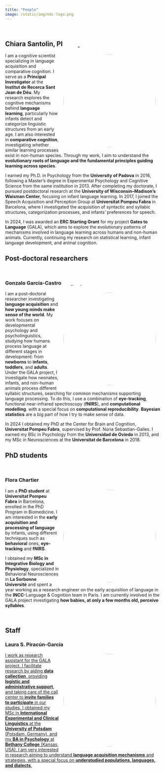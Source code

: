 ```yaml
---
title: "People"
image: /static/img/ndc-logo.png
---
```

<link rel="stylesheet" href="https://cdnjs.cloudflare.com/ajax/libs/font-awesome/6.7.2/css/all.min.css" integrity="sha512-Evv84Mr4kqVGRNSgIGL/F/aIDqQb7xQ2vcrdIwxfjThSH8CSR7PBEakCr51Ck+w+/U6swU2Im1vVX0SVk9ABhg==" crossorigin="anonymous" referrerpolicy="no-referrer"/>

<br>

<h2>Chiara Santolin, PI&nbsp;&nbsp;&nbsp;&nbsp;&nbsp;<a href="mailto:chiara.santolin@sjd.es" class="shadow-sm"><i class="fas fa-envelope text-dark"></i></a>&nbsp;&nbsp;&nbsp;<a href="https://scholar.google.com/citations?user=j-liw-wAAAAJ" target="_blank"><i class="fas fa-graduation-cap text-dark"></i></a>&nbsp;&nbsp;<a href="https://orcid.org/0000-0002-8361-5574" target="_blank"><i class="fa-brands fa-orcid text-dark"></i>
</a>&nbsp;&nbsp;</h2>

![](/static/img/chiara.jpg){width="300px" style="float: right; margin: 5px 15px 5px 15px; border-radius: 50%;"}

I am a cognitive scientist specializing in language acquisition and comparative cognition. I serve as a **Principal Investigator** at the **Institut de Recerca Sant Joan de Déu**. My research explores the cognitive mechanisms behind **language learning**, particularly how infants detect and categorize linguistic structures from an early age. I am also interested in **comparative cognition**, investigating whether similar learning processes exist in non-human species. Through my work, I aim to understand the **evolutionary roots of language and the fundamental principles guiding learning across species**.

I earned my Ph.D. in Psychology from the **University of Padova** in 2016, following a Master's degree in Experimental Psychology and Cognitive Science from the same institution in 2013. After completing my doctorate, I pursued postdoctoral research at the **University of Wisconsin–Madison's Waisman Center**, focusing on infant language learning. In 2017, I joined the Speech Acquisition and Perception Group at **Universitat Pompeu Fabra** in Barcelona, where I investigated the acquisition of syntactic and syllabic structures, categorization processes, and infants' preferences for speech.

In 2024, I was awarded an **ERC Starting Grant** for my project **Gates to Language** (GALA), which aims to explore the evolutionary patterns of mechanisms involved in language learning across humans and non-human animals. Currently, continuing my research on statistical learning, infant language development, and animal cognition.


## Post-doctoral researchers

<br>

<h3>Gonzalo García-Castro&nbsp;&nbsp;&nbsp;&nbsp;&nbsp;<a href="mailto:gonzalo.garcia@sjd.es" class="shadow-sm" target="_blank"><i class="fas fa-envelope text-dark"></i></a>&nbsp;&nbsp;&nbsp;<a href="https://scholar.google.com/citations?user=fHetiuQAAAAJ" target="_blank"><i class="fas fa-graduation-cap text-dark"></i>&nbsp;&nbsp;<a href="https://orcid.org/0000-0002-8553-4209" target="_blank"><i class="fa-brands fa-orcid text-dark"></i></a>&nbsp;&nbsp;<a href="https://twitter.com/gongcastro" target="_blank"><i class="fab fa-twitter text-dark"></i></a>&nbsp;&nbsp;<a href="https://www.linkedin.com/in/gongcastro/" target="_blank"><i class="fa-brands fa-linkedin-in text-dark"></i></a>&nbsp;&nbsp;<a href="https://bsky.app/profile/gongcastro.bsky.social" target="_blank"><i class="fa-brands fa-bluesky text-dark"></i>
</a>&nbsp;&nbsp;<a href="https://hub.docker.com/u/gongcastro" target="_blank"><i class="fa-brands fa-docker text-dark"></i></a>&nbsp;&nbsp;<a href="https://github.com/gongcastro" target="_blank"><i class="fab fa-github text-dark"></i></a></h3>


![](/static/img/gonzalo.jpg){width="300px" style="float: right; margin: 5px 15px 5px 15px; border-radius: 50%;"}

I am a post-doctoral researcher investigating **language acquisition** and **how young minds make sense of the world**. My work focuses on developmental psychology and psycholinguistics, studying how humans process language at different stages in development: from **newborns** to **infants**, **toddlers**, and **adults**. Under the GALA project, I investigate how neonates, infants, and non-human animals process different syllabic structures, searching for common mechanisms supporting language processing. To do this, I use a combination of **eye-tracking**, functional near-infrared spectroscopy (**fNIRS**), and **computational modelling**. with a special focus on **computational reproducibility**. **Bayesian statistics** are a big part of how I try to make sense of data.

In 2024 I obtained my PhD at the Center for Brain and Cognition, **Universitat Pompeu Fabra**, supervised by Prof. Núria Sebastian-Galles. I earned my BSc in Psychology from the **Universidad de Oviedo** in 2013, and my MSc in Neurosciences at the **Universitat de Barcelona** in 2018. 

## PhD students

<br>

<h3>Flora Chartier&nbsp;&nbsp;&nbsp;&nbsp;&nbsp;<a href="mailto:flora.chartier@sjd.es" class="shadow-sm" target="_blank"><i class="fas fa-envelope text-dark"></i></a></h3>

![](/static/img/flora.jpg){width="300px" style="float: right; margin: 5px 15px 5px 15px; border-radius: 50%;"}

I am a **PhD student** at **Universitat Pompeu Fabra** in Barcelona, enrolled in the PhD Program in Biomedicine. I am interested in the **early acquisition and processing of language** by infants, using different techniques such as **behavioral** ones, **eye-tracking** and **fNIRS**.

I obtained my **MSc in Integrative Biology and Physiology**, specialized in Behavioral Neurosciences in **La Sorbonne Université** and spent a year working as a research engineer on the early acquisition of language in the **INCC**--Language & Cognition team in Paris. I am currently involved in the GALA project investigating **how babies, at only a few months old, perceive syllables**. 

<br>

## Staff

<h3>Laura S. Piracún-García&nbsp;&nbsp;&nbsp;&nbsp;&nbsp;<a href="mailto:laurasirley.piracun@sjd.es" class="shadow-sm" target="_blank"><i class="fas fa-envelope text-dark"></i></h3>

![](/static/img/laura.jpg){width="300px" style="float: right; margin: 5px 15px 5px 15px; border-radius: 50%;"}

I work as research assistant for the GALA project. I facilitate research by aiding **data collection**, providing **logistic and administrative support**, and taking care of the call center to **invite families to participate** in our studies. I obtained my MSc in **International Experimental and Clinical Linguistics** at the **University of Potsdam** (Potsdam, Germany), and my **BA in Psychology** at **Bethany College** (Kansas, USA). I am very interested in research aiming to understand **language acquisition mechanisms** and strategies, with a special focus on **understudied populations, languages, and dialects**.

